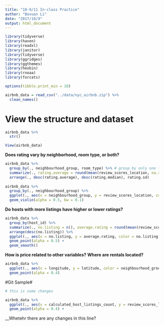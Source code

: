 ```yaml
---
title: "10-9/11 In-class Practice"
author: "Boxuan Li"
date: "2017/10/9"
output: html_document
---
```


```r
library(tidyverse)
library(haven)
library(readxl)
library(janitor)
library(tidyverse)
library(ggridges)
library(ggthemes)
library(hexbin)
library(rnoaa)
library(forcats)

options(tibble.print_min = 10)
```

```r
airbnb_data = read_csv("../data/nyc_airbnb.zip") %>%
  clean_names()
```

# View the structure and dataset
```r
airbnb_data %>%
  str() 

View(airbnb_data)
```

__Does rating vary by neighborhood, room type, or both?__
```r
airbnb_data %>%
  group_by(., neighbourhood_group, room_type) %>% # group by only one factor to check the connection of that factor to rating.
  summarize(., rating.average = round(mean(review_scores_location, na.rm = TRUE),2), rating.median = round(median(review_scores_location, na.rm = TRUE),2), rating.sd = round(sd(review_scores_location, na.rm = TRUE),2)) %>%
  arrange(., desc(rating.average), desc(rating.median), rating.sd)
  
airbnb_data %>%
  group_by(., neighbourhood_group) %>%
  ggplot(., aes(x = neighbourhood_group, y = review_scores_location, color = neighbourhood_group)) +
  geom_violin(alpha = 0.5, bw = 0.1)
```

__Do hosts with more listings have higher or lower ratings?__
```r
airbnb_data %>%
  group_by(host_id) %>%
  summarize(., no.listing = n(), average.rating = round(mean(review_scores_location, na.rm = TRUE), 2)) %>%
  arrange(desc(no.listing)) %>%
  ggplot(., aes(x = no.listing, y = average.rating, color = no.listing)) + 
  geom_point(alpha = 0.5) +
  geom_smooth()
```

__How is price related to other variables?__
__Where are rentals located?__
```r
airbnb_data %>%
  ggplot(., aes(x = longitude, y = latitude, color = neighbourhood_group)) +
  geom_point(alpha = 0.4)
```

#Git Sample#
```r
# this is some changes

airbnb_data %>%
  ggplot(., aes(x = calculated_host_listings_count, y = review_scores_location, color = neighbourhood_group)) +
  geom_point(alpha = 0.4) +
```

__Whetehr there are any changes in this line?